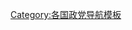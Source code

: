 <noinclude>
{{noteTA
|G1=地名
|1=zh-cn:澳大利亚;zh-hk:澳洲;zh:澳大利亞;
}}
</noinclude>{{Navbox
| name      = 澳大利亚政党
| title     = {{flagdeco|Australia|size=28px}} [[澳大利亞政黨列表|澳大利亚政党]]
| bodyclass = hlist

| group1 = [[澳大利亚众议院|众议院]] (150)
| list1 = 
* [[聯盟 (澳洲)|联盟]] (73) 
** [[澳大利亚自由党]] (43)
** [[昆士兰自由国家党]] (21)
** [[澳大利亚国家党]] (10)
* [[澳大利亚工党]] (69)
* [[中间联盟]] (1)
* [[凯特的澳大利亚党]] (1)
* [[澳大利亚绿党]] (1)

| group2 = [[澳大利亚参议院|参议院]] (76)
| list2 = 
* [[聯盟 (澳洲)|联盟]] (31) 
** [[澳大利亚自由党]] (22)
** [[昆士蘭自由國家黨]] (5)
** [[澳大利亞國家黨]] (3)
** [[乡村自由党]] (1)
* [[澳大利亚工党]] (26)
* [[澳大利亚绿党]] (9)
* [[中间联盟]] (2)
* [[一国党|保琳·汉森的一个国家]] (2)
* [[弗雷泽·安宁的保守国家党]] (1)
* [[澳大利亚保守派]] (1)
* [[德尔林·辛奇的公正党]] (1)
* [[蒂姆·斯托尔独立南澳党]] (1)
* [[自由民主党 (澳大利亚)|自由民主党]] (1)
* [[聯合澳大利亞黨]] (1)

| group3 = [[澳大利亚行政区划|州、领地议会]]
| list3 = 
* [[射手、渔民和农民党]] (7)
* [[动物公正党]] (3)
* [[南澳-最好]] (2)
* [[基督教民主党 (澳大利亚)|基督教民主党]] (1)
* [[理性党]] (1)
* [[可持续澳大利亚]] (1)
* [[前进南澳]] (1)
* [[运输重要党]] (1)

| group4 = 其他注册政党
| list4 = 
* [[德魯·帕夫洛民主聯盟]]
* [[民主工黨 (澳大利亞)|民主工党]]
* [[21世纪澳大利亚党]]
* [[澳大利亚反恋童癖党]]
* [[艺术党]]
* [[澳大利亚第一党]]
* [[澳大利亚基督教徒]]
* [[澳大利亚骑自行车者党]]
* [[为澳大利亚争取子弹头列车]]
* [[公民选举委员会]]
* [[消费者权益和免除通行费]]
* [[有志于乡村]]
* [[澳大利亚乡村党 (2004年)|澳大利亚乡村党]]
* [[澳大利亚国防退伍军人党]]
* [[澳大利亚药品法改革]]
* [[健康澳大利亚党]]
* [[帮助结束大麻禁令（HEMP）党]]
* [[澳大利亚平等党（婚姻）]]
* [[成熟澳大利亚党]]
* [[澳大利亚精神健康党]]
* [[无监护权父母党（平等育儿）]]
* [[在线直接民主]]
* [[户外娱乐党]]
* [[澳大利亚海盗党]]
* [[澳大利亚进步人士]]
* [[可再生能源党]]
* [[崛起澳大利亚党]]
* [[科学党]]
* [[澳大利亚世俗党]]
* [[澳大利亚老年人联合党]]
* [[烟民权利党]]
* [[社会主义联盟 (澳大利亚)|社会主义联盟]]
* [[社会主义平等党 (澳大利亚)|社会主义平等党]]
* [[志愿安乐死党]]
* [[FLUX]]
* [[家庭第一党]] 
* [[制造业和农业党]] 
* [[维多利亚社会主义者]]

| below = 
* [[澳大利亚政治]]
* [[Portal:政治|政治专题]]
}}<noinclude>
{{collapsible option}}
[[Category:澳大利亚政党| ]]
[[Category:各国政党导航模板]]
</noinclude>